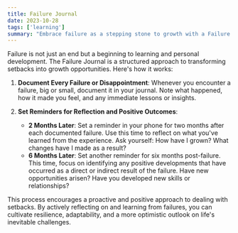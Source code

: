 ```yaml
---
title: Failure Journal
date: 2023-10-28
tags: ['learning']
summary: "Embrace failure as a stepping stone to growth with a Failure Journal—record each setback, reflect on lessons learned after 2 months, and recognize positive outcomes after 6 months."
---
```


Failure is not just an end but a beginning to learning and personal development. 
The Failure Journal is a structured approach to transforming setbacks into growth opportunities. Here's how it works:

1. **Document Every Failure or Disappointment**: Whenever you encounter a failure, big or small, document it in your journal. 
Note what happened, how it made you feel, and any immediate lessons or insights.

2. **Set Reminders for Reflection and Positive Outcomes**:
    - **2 Months Later**: Set a reminder in your phone for two months after each documented failure. 
    Use this time to reflect on what you've learned from the experience. Ask yourself: How have I grown? 
    What changes have I made as a result?
    - **6 Months Later**: Set another reminder for six months post-failure. 
    This time, focus on identifying any positive developments that have occurred as a direct or indirect result of the failure. 
    Have new opportunities arisen? Have you developed new skills or relationships?

This process encourages a proactive and positive approach to dealing with setbacks. 
By actively reflecting on and learning from failures, you can cultivate resilience, adaptability, and a more optimistic outlook on life's inevitable challenges.
